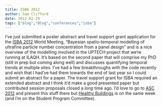 ```yaml
---
title: ISBA 2012
author: Sam Clifford
date: 2012-02-29
tags: ["blog","Blog","conferences","isba"]
---
```


I've just submitted a poster abstract and travel support grant application for the [ISBA 2012](http://www2.e.u-tokyo.ac.jp/~isba2012/) World Meeting, "Bayesian spatio-temporal modelling of ultrafine particle number concentration from a panel design" and is a nice overview of the modelling involved in the UPTECH project that we're running at ILAQH. It's based on the second paper that will comprise my PhD (still in prep but coming along well) and discusses quantifying temporal trends at multiple sites. I've had a few breakthroughs with the code recently and wish that I had've had them towards the end of last year so I could submit an abstract for a paper. The travel support grant for ISBA required an extended abstract and I think it'd make a good presented paper but contributed session proposals closed a _long_ time ago. I'd love to go to [ASC 2012](http://www.sapmea.asn.au/conventions/asc2012/index.html) and present this stuff there but [Healthy Buildings](http://hb2012.org/) is on the same week (and I'm on the Student Program Committee).